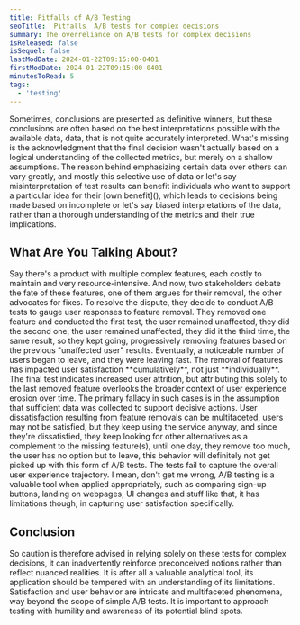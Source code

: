 ```yaml
---
title: Pitfalls of A/B Testing
seoTitle:  Pitfalls  A/B tests for complex decisions
summary: The overreliance on A/B tests for complex decisions
isReleased: false
isSequel: false
lastModDate: 2024-01-22T09:15:00-0401
firstModDate: 2024-01-22T09:15:00-0401
minutesToRead: 5
tags:
  - 'testing'
---
```


<C>
Sometimes, conclusions are presented as definitive winners, but these conclusions are often based on the best interpretations possible with the available data, data, that is not quite accurately interpreted.
</C>

<C>
What's missing is the acknowledgment that the final decision wasn't actually based on a logical understanding of the collected metrics, but merely on a shallow assumptions.
</C>

<C>
The reason behind emphasizing certain data over others can vary greatly, and mostly this selective use of data or let's say misinterpretation of test results can benefit individuals who want to support a particular idea for their [own benefit](), which leads to decisions being made based on incomplete or let's say biased interpretations of the data, rather than a thorough understanding of the metrics and their true implications.
</C>

<H2>What Are You Talking About?</H2>
<C>
 Say there's a product with multiple complex features, each costly to maintain and very resource-intensive. And now, two stakeholders debate the fate of these features, one of them argues for their removal, the other advocates for fixes. To resolve the dispute, they decide to conduct A/B tests to gauge user responses to feature removal. 
 </C>


<C>
They removed one feature and conducted the first test, the user remained unaffected, they did the second one,  the user remained unaffected, they did it the third time, the same result, so they kept going, progressively removing features based on the previous "unaffected user" results. 
</C>


<C>
Eventually, a noticeable number of users began to leave, and they were leaving fast. The removal of features has impacted user satisfaction **cumulatively**, not just **individually**. The final test indicates increased user attrition, but attributing this solely to the last removed feature overlooks the broader context of user experience erosion over time.
</C>


<C>
The primary fallacy in such cases is in the assumption that sufficient data was collected to support decisive actions. User dissatisfaction resulting from feature removals can be multifaceted, users may not be satisfied, but they keep using the service anyway, and since they're dissatisfied, they keep looking for other alternatives as a complement to the missing 
feature(s), until one day, they remove too much, the user has no option but to leave, this behavior will definitely not get picked up with this form of A/B tests. The tests fail to capture the overall user experience trajectory. 
</C>


<C>
I mean, don't get me wrong, A/B testing is a valuable tool when applied appropriately, such as comparing sign-up buttons, landing on webpages, UI changes and stuff like that, it has limitations though, in capturing user satisfaction specifically. 
</C>

<H2>Conclusion</H2>
<C>
So caution is therefore advised in relying solely on these tests for complex decisions, it can inadvertently reinforce preconceived notions rather than reflect nuanced realities. It is after all a valuable analytical tool, its application should be tempered with an understanding of its limitations.
</C>

<C>
Satisfaction and user behavior are intricate and multifaceted phenomena, way beyond the scope of simple A/B tests. It is important to approach testing with humility and awareness of its potential blind spots.
</C>

